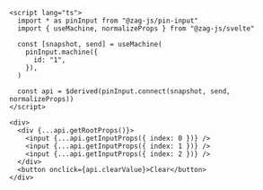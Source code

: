 ```svelte
<script lang="ts">
  import * as pinInput from "@zag-js/pin-input"
  import { useMachine, normalizeProps } from "@zag-js/svelte"

  const [snapshot, send] = useMachine(
    pinInput.machine({
      id: "1",
    }),
  )

  const api = $derived(pinInput.connect(snapshot, send, normalizeProps))
</script>

<div>
  <div {...api.getRootProps()}>
    <input {...api.getInputProps({ index: 0 })} />
    <input {...api.getInputProps({ index: 1 })} />
    <input {...api.getInputProps({ index: 2 })} />
  </div>
  <button onclick={api.clearValue}>Clear</button>
</div>
```
